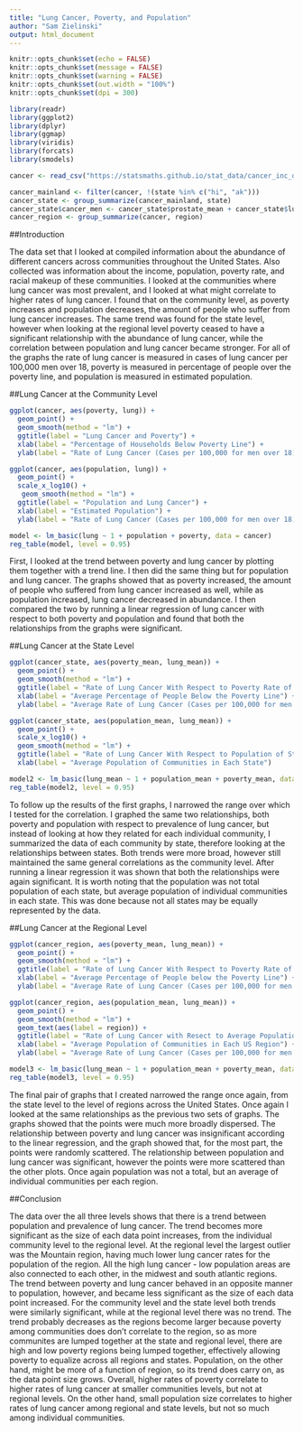 ---
title: "Lung Cancer, Poverty, and Population"
author: "Sam Zielinski"
output: html_document
---

```{r setup, include=FALSE, message=FALSE, warning=FALSE, echo=FALSE}
knitr::opts_chunk$set(echo = FALSE)
knitr::opts_chunk$set(message = FALSE)
knitr::opts_chunk$set(warning = FALSE)
knitr::opts_chunk$set(out.width = "100%")
knitr::opts_chunk$set(dpi = 300)

library(readr)
library(ggplot2)
library(dplyr)
library(ggmap)
library(viridis)
library(forcats)
library(smodels)
```



```{r}
cancer <- read_csv("https://statsmaths.github.io/stat_data/cancer_inc_data.csv")

cancer_mainland <- filter(cancer, !(state %in% c("hi", "ak")))
cancer_state <- group_summarize(cancer_mainland, state)
cancer_state$cancer_men <- cancer_state$prostate_mean + cancer_state$lung_mean + cancer_state$melanoma_mean
cancer_region <- group_summarize(cancer, region)
```
##Introduction

The data set that I looked at compiled information about the abundance of different cancers across communities throughout the United States. Also collected was information about the income, population, poverty rate, and racial makeup of these communities. I looked at the communities where lung cancer was most prevalent, and I looked at what might correlate to higher rates of lung cancer. I found that on the community level, as poverty increases and population decreases, the amount of people who suffer from lung cancer increases. The same trend was found for the state level, however when looking at the regional level poverty ceased to have a significant relationship with the abundance of lung cancer, while the correlation between population and lung cancer became stronger. For all of the graphs the rate of lung cancer is measured in cases of lung cancer per 100,000 men over 18, poverty is measured in percentage of people over the poverty line, and population is measured in estimated population. 


##Lung Cancer at the Community Level
```{r}
ggplot(cancer, aes(poverty, lung)) +
  geom_point() +
  geom_smooth(method = "lm") +
  ggtitle(label = "Lung Cancer and Poverty") +
  xlab(label = "Percentage of Households Below Poverty Line") +
  ylab(label = "Rate of Lung Cancer (Cases per 100,000 for men over 18)")

ggplot(cancer, aes(population, lung)) +
  geom_point() +
  scale_x_log10() +
   geom_smooth(method = "lm") +
  ggtitle(label = "Population and Lung Cancer") +
  xlab(label = "Estimated Population") +
  ylab(label = "Rate of Lung Cancer (Cases per 100,000 for men over 18)")

model <- lm_basic(lung ~ 1 + population + poverty, data = cancer)
reg_table(model, level = 0.95)
```


First, I looked at the trend between poverty and lung cancer by plotting them together with a trend line. I then did the same thing but for population and lung cancer. The graphs showed that as poverty increased, the amount of people who suffered from lung cancer increased as well, while as population increased, lung cancer decreased in abundance. I then compared the two by running a linear regression of lung cancer with respect to both poverty and population and found that both the relationships from the graphs were significant. 

##Lung Cancer at the State Level
```{r}
ggplot(cancer_state, aes(poverty_mean, lung_mean)) +
  geom_point() +
  geom_smooth(method = "lm") +
  ggtitle(label = "Rate of Lung Cancer With Respect to Poverty Rate of States") +
  xlab(label = "Average Percentage of People Below the Poverty Line") +
  ylab(label = "Average Rate of Lung Cancer (Cases per 100,000 for men over 18)")

ggplot(cancer_state, aes(population_mean, lung_mean)) +
  geom_point() +
  scale_x_log10() +
  geom_smooth(method = "lm") +
  ggtitle(label = "Rate of Lung Cancer With Respect to Population of States") +
  xlab(label = "Average Population of Communities in Each State")

model2 <- lm_basic(lung_mean ~ 1 + population_mean + poverty_mean, data = cancer_state)
reg_table(model2, level = 0.95)
```


To follow up the results of the first graphs, I narrowed the range over which I tested for the correlation. I graphed the same two relationships, both poverty and population with respect to prevalence of lung cancer, but instead of looking at how they related for each individual community, I summarized the data of each community by state, therefore looking at the relationships between states. Both trends were more broad, however still maintained the same general correlations as the community level. After running a linear regression it was shown that both the relationships were again significant. It is worth noting that the population was not total population of each state, but average population of individual communities in each state. This was done because not all states may be equally represented by the data.

##Lung Cancer at the Regional Level
```{r}
ggplot(cancer_region, aes(poverty_mean, lung_mean)) +
  geom_point() +
  geom_smooth(method = "lm") +
  ggtitle(label = "Rate of Lung Cancer With Respect to Poverty Rate of Regions") +
  xlab(label = "Average Percentage of People below the Poverty Line") +
  ylab(label = "Average Rate of Lung Cancer (Cases per 100,000 for men over 18)")

ggplot(cancer_region, aes(population_mean, lung_mean)) +
  geom_point() +
  geom_smooth(method = "lm") +
  geom_text(aes(label = region)) +
  ggtitle(label = "Rate of Lung Cancer with Resect to Average Population of US Regions") +
  xlab(label = "Average Population of Communities in Each US Region") +
  ylab(label = "Average Rate of Lung Cancer (Cases per 100,000 for men over 18)")

model3 <- lm_basic(lung_mean ~ 1 + population_mean + poverty_mean, data = cancer_region)
reg_table(model3, level = 0.95)
```


The final pair of graphs that I created narrowed the range once again, from the state level to the level of regions across the United States. Once again I looked at the same relationships as the previous two sets of graphs. The graphs showed that the points were much more broadly dispersed. The relationship between poverty and lung cancer was insignificant according to the linear regression, and the graph showed that, for the most part, the points were randomly scattered. The relationship between population and lung cancer was significant, however the points were more scattered than the other plots. Once again population was not a total, but an average of individual communities per each region.  

##Conclusion

The data over the all three levels shows that there is a trend between population and prevalence of lung cancer. The trend becomes more significant as the size of each data point increases, from the  individual community level to the regional level. At the regional level the largest outlier was the Mountain region, having much lower lung cancer rates for the population of the region. All the high lung cancer - low population areas are also connected to each other, in the midwest and south atlantic regions. The trend between poverty and lung cancer behaved in an opposite manner to population, however, and became less significant as the size of each data point increased. For the community level and the state level both trends were similarly significant, while at the regional level there was no trend. The trend probably decreases as the regions become larger because poverty among communities does don't correlate to the region, so as more communites are lumped together at the state and regional level, there are high and low poverty regions being lumped together, effectively allowing poverty to equalize across all regions and states. Population, on the other hand, might be more of a function of region, so its trend does carry on, as the data point size grows. Overall, higher rates of poverty correlate to higher rates of lung cancer at smaller communities levels, but not at regional levels. On the other hand, small population size correlates to higher rates of lung cancer among regional and state levels, but not so much among individual communities. 







